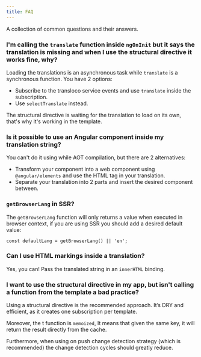 ```yaml
---
title: FAQ
---
```


A collection of common questions and their answers.

### I'm calling the `translate` function inside `ngOnInit` but it says the translation is missing and when I use the structural directive it works fine, why?
Loading the translations is an asynchronous task while `translate` is a synchronous function.
You have 2 options:
- Subscribe to the transloco service events and use `translate` inside the subscription.
- Use `selectTranslate` instead.

The structural directive is waiting for the translation to load on its own, that's why it's working in the template.

### Is it possible to use an Angular component inside my translation string?
You can't do it using while AOT compilation, but there are 2 alternatives:
- Transform your component into a web component using `@angular/elements` and use the HTML tag in your translation.
- Separate your translation into 2 parts and insert the desired component between.

### `getBrowserLang` in SSR?
The `getBrowserLang` function will only returns a value when executed in browser context, if you are using SSR you should add a desired default value:
```
const defaultLang = getBrowserLang() || 'en';
```

### Can I use HTML markings inside a translation?
Yes, you can! Pass the translated string in an `innerHTML` binding.

### I want to use the structural directive in my app, but isn't calling a function from the template a bad practice?
Using a structural directive is the recommended approach. It’s DRY and efficient, as it creates one subscription per template.

Moreover, the t function is `memoized`, It means that given the same key, it will return the result directly from the cache.

Furthermore, when using on push change detection strategy (which is recommended) the change detection cycles should greatly reduce.
